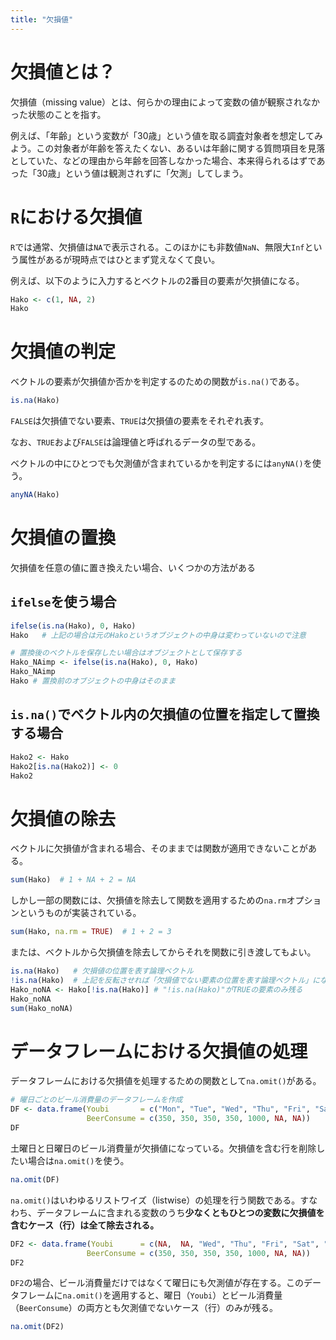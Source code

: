 ```yaml
---
title: "欠損値"
---
```


# 欠損値とは？
欠損値（missing value）とは、何らかの理由によって変数の値が観察されなかった状態のことを指す。

例えば、「年齢」という変数が「30歳」という値を取る調査対象者を想定してみよう。この対象者が年齢を答えたくない、あるいは年齢に関する質問項目を見落としていた、などの理由から年齢を回答しなかった場合、本来得られるはずであった「30歳」という値は観測されずに「欠測」してしまう。

# `R`における欠損値
`R`では通常、欠損値は`NA`で表示される。このほかにも非数値`NaN`、無限大`Inf`という属性があるが現時点ではひとまず覚えなくて良い。


例えば、以下のように入力するとベクトルの2番目の要素が欠損値になる。

```r
Hako <- c(1, NA, 2)
Hako
```

# 欠損値の判定
ベクトルの要素が欠損値か否かを判定するのための関数が`is.na()`である。

```r
is.na(Hako)
```

`FALSE`は欠損値でない要素、`TRUE`は欠損値の要素をそれぞれ表す。

なお、`TRUE`および`FALSE`は論理値と呼ばれるデータの型である。

ベクトルの中にひとつでも欠測値が含まれているかを判定するには`anyNA()`を使う。

```r
anyNA(Hako)
```

# 欠損値の置換
欠損値を任意の値に置き換えたい場合、いくつかの方法がある

## `ifelse`を使う場合

```r
ifelse(is.na(Hako), 0, Hako)
Hako   # 上記の場合は元のHakoというオブジェクトの中身は変わっていないので注意

# 置換後のベクトルを保存したい場合はオブジェクトとして保存する
Hako_NAimp <- ifelse(is.na(Hako), 0, Hako)
Hako_NAimp
Hako # 置換前のオブジェクトの中身はそのまま
```


## `is.na()`でベクトル内の欠損値の位置を指定して置換する場合

```r
Hako2 <- Hako
Hako2[is.na(Hako2)] <- 0
Hako2
```


# 欠損値の除去
ベクトルに欠損値が含まれる場合、そのままでは関数が適用できないことがある。

```r
sum(Hako)  # 1 + NA + 2 = NA
```

しかし一部の関数には、欠損値を除去して関数を適用するための`na.rm`オプションというものが実装されている。

```r
sum(Hako, na.rm = TRUE)  # 1 + 2 = 3
```

または、ベクトルから欠損値を除去してからそれを関数に引き渡してもよい。

```r
is.na(Hako)   # 欠損値の位置を表す論理ベクトル 
!is.na(Hako)  # 上記を反転させれば「欠損値でない要素の位置を表す論理ベクトル」になる
Hako_noNA <- Hako[!is.na(Hako)] # "!is.na(Hako)"がTRUEの要素のみ残る
Hako_noNA
sum(Hako_noNA)
```


# データフレームにおける欠損値の処理
データフレームにおける欠損値を処理するための関数として`na.omit()`がある。

```r
# 曜日ごとのビール消費量のデータフレームを作成
DF <- data.frame(Youbi       = c("Mon", "Tue", "Wed", "Thu", "Fri", "Sat", "Sun"),
                 BeerConsume = c(350, 350, 350, 350, 1000, NA, NA))
DF
```

土曜日と日曜日のビール消費量が欠損値になっている。欠損値を含む行を削除したい場合は`na.omit()`を使う。

```r
na.omit(DF)
```

`na.omit()`はいわゆるリストワイズ（listwise）の処理を行う関数である。すなわち、データフレームに含まれる変数のうち**少なくともひとつの変数に欠損値を含むケース（行）は全て除去される。**

```r
DF2 <- data.frame(Youbi      = c(NA,  NA, "Wed", "Thu", "Fri", "Sat", "Sun"),
                 BeerConsume = c(350, 350, 350, 350, 1000, NA, NA))
DF2
```

`DF2`の場合、ビール消費量だけではなくて曜日にも欠測値が存在する。このデータフレームに`na.omit()`を適用すると、曜日（`Youbi`）とビール消費量（`BeerConsume`）の両方とも欠測値でないケース（行）のみが残る。

```r
na.omit(DF2)
```



